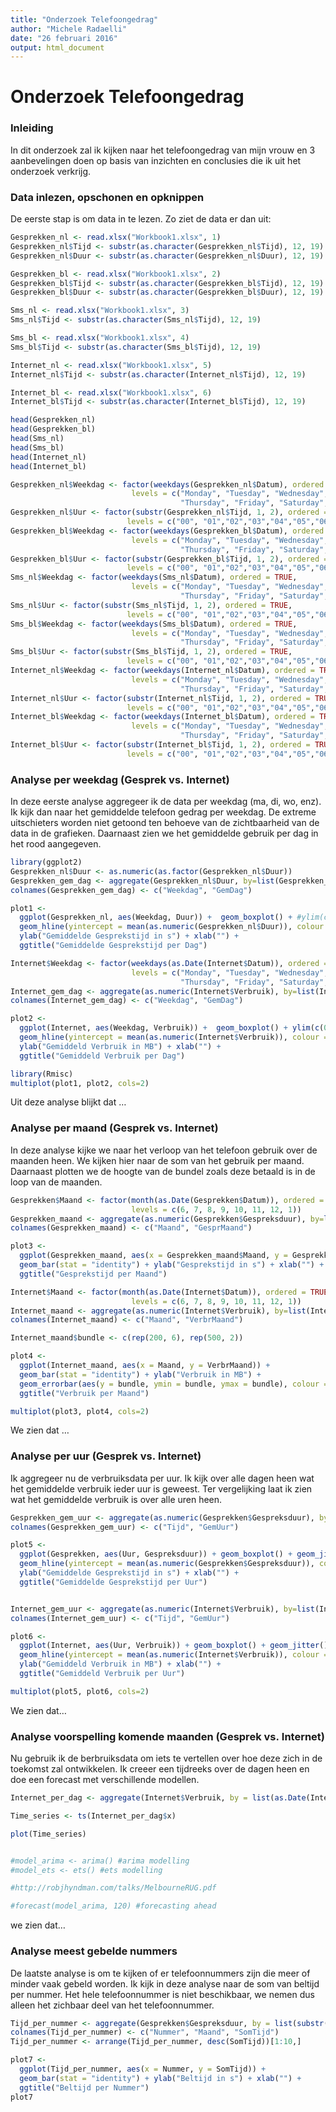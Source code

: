 ```yaml
---
title: "Onderzoek Telefoongedrag"
author: "Michele Radaelli"
date: "26 februari 2016"
output: html_document
---
```

# Onderzoek Telefoongedrag

### Inleiding
In dit onderzoek zal ik kijken naar het telefoongedrag van mijn vrouw en 3 aanbevelingen doen op basis van inzichten en conclusies die ik uit het onderzoek verkrijg.

### Data inlezen, opschonen en opknippen
De eerste stap is om data in te lezen. Zo ziet de data er dan uit:
```r
Gesprekken_nl <- read.xlsx("Workbook1.xlsx", 1)
Gesprekken_nl$Tijd <- substr(as.character(Gesprekken_nl$Tijd), 12, 19)
Gesprekken_nl$Duur <- substr(as.character(Gesprekken_nl$Duur), 12, 19)

Gesprekken_bl <- read.xlsx("Workbook1.xlsx", 2)
Gesprekken_bl$Tijd <- substr(as.character(Gesprekken_bl$Tijd), 12, 19)
Gesprekken_bl$Duur <- substr(as.character(Gesprekken_bl$Duur), 12, 19)

Sms_nl <- read.xlsx("Workbook1.xlsx", 3)
Sms_nl$Tijd <- substr(as.character(Sms_nl$Tijd), 12, 19)

Sms_bl <- read.xlsx("Workbook1.xlsx", 4)
Sms_bl$Tijd <- substr(as.character(Sms_bl$Tijd), 12, 19)

Internet_nl <- read.xlsx("Workbook1.xlsx", 5)
Internet_nl$Tijd <- substr(as.character(Internet_nl$Tijd), 12, 19)

Internet_bl <- read.xlsx("Workbook1.xlsx", 6)
Internet_bl$Tijd <- substr(as.character(Internet_bl$Tijd), 12, 19)

head(Gesprekken_nl)
head(Gesprekken_bl)
head(Sms_nl)
head(Sms_bl)
head(Internet_nl)
head(Internet_bl)
```

```r
Gesprekken_nl$Weekdag <- factor(weekdays(Gesprekken_nl$Datum), ordered = TRUE,
                           levels = c("Monday", "Tuesday", "Wednesday",
                                      "Thursday", "Friday", "Saturday", "Sunday"))
Gesprekken_nl$Uur <- factor(substr(Gesprekken_nl$Tijd, 1, 2), ordered = TRUE,
                          levels = c("00", "01","02","03","04","05","06","07", "08", "09", "10", "11","12","13","14","15","16","17","18","19","20","21", "22", "23"))
Gesprekken_bl$Weekdag <- factor(weekdays(Gesprekken_bl$Datum), ordered = TRUE,
                           levels = c("Monday", "Tuesday", "Wednesday",
                                      "Thursday", "Friday", "Saturday", "Sunday"))
Gesprekken_bl$Uur <- factor(substr(Gesprekken_bl$Tijd, 1, 2), ordered = TRUE,
                          levels = c("00", "01","02","03","04","05","06","07", "08", "09", "10", "11","12","13","14","15","16","17","18","19","20","21", "22", "23"))
Sms_nl$Weekdag <- factor(weekdays(Sms_nl$Datum), ordered = TRUE,
                           levels = c("Monday", "Tuesday", "Wednesday",
                                      "Thursday", "Friday", "Saturday", "Sunday"))
Sms_nl$Uur <- factor(substr(Sms_nl$Tijd, 1, 2), ordered = TRUE,
                          levels = c("00", "01","02","03","04","05","06","07", "08", "09", "10", "11","12","13","14","15","16","17","18","19","20","21", "22", "23"))
Sms_bl$Weekdag <- factor(weekdays(Sms_bl$Datum), ordered = TRUE,
                           levels = c("Monday", "Tuesday", "Wednesday",
                                      "Thursday", "Friday", "Saturday", "Sunday"))
Sms_bl$Uur <- factor(substr(Sms_bl$Tijd, 1, 2), ordered = TRUE,
                          levels = c("00", "01","02","03","04","05","06","07", "08", "09", "10", "11","12","13","14","15","16","17","18","19","20","21", "22", "23"))
Internet_nl$Weekdag <- factor(weekdays(Internet_nl$Datum), ordered = TRUE,
                           levels = c("Monday", "Tuesday", "Wednesday",
                                      "Thursday", "Friday", "Saturday", "Sunday"))
Internet_nl$Uur <- factor(substr(Internet_nl$Tijd, 1, 2), ordered = TRUE,
                          levels = c("00", "01","02","03","04","05","06","07", "08", "09", "10", "11","12","13","14","15","16","17","18","19","20","21", "22", "23"))
Internet_bl$Weekdag <- factor(weekdays(Internet_bl$Datum), ordered = TRUE,
                           levels = c("Monday", "Tuesday", "Wednesday",
                                      "Thursday", "Friday", "Saturday", "Sunday"))
Internet_bl$Uur <- factor(substr(Internet_bl$Tijd, 1, 2), ordered = TRUE,
                          levels = c("00", "01","02","03","04","05","06","07", "08", "09", "10", "11","12","13","14","15","16","17","18","19","20","21", "22", "23"))

```

### Analyse per weekdag (Gesprek vs. Internet)
In deze eerste analyse aggregeer ik de data per weekdag (ma, di, wo, enz). Ik kijk dan naar het gemiddelde telefoon gedrag per weekdag. De extreme uitschieters worden niet getoond ten behoeve van de zichtbaarheid van de data in de grafieken. Daarnaast zien we het gemiddelde gebruik per dag in het rood aangegeven.
```r
library(ggplot2)
Gesprekken_nl$Duur <- as.numeric(as.factor(Gesprekken_nl$Duur))
Gesprekken_gem_dag <- aggregate(Gesprekken_nl$Duur, by=list(Gesprekken_nl$Weekdag), FUN="mean")
colnames(Gesprekken_gem_dag) <- c("Weekdag", "GemDag")

plot1 <-
  ggplot(Gesprekken_nl, aes(Weekdag, Duur)) +  geom_boxplot() + #ylim(c(0, 300)) +
  geom_hline(yintercept = mean(as.numeric(Gesprekken_nl$Duur)), colour = "red") +
  ylab("Gemiddelde Gesprekstijd in s") + xlab("") +
  ggtitle("Gemiddelde Gesprekstijd per Dag")

Internet$Weekdag <- factor(weekdays(as.Date(Internet$Datum)), ordered = TRUE,
                           levels = c("Monday", "Tuesday", "Wednesday",
                                      "Thursday", "Friday", "Saturday", "Sunday"))
Internet_gem_dag <- aggregate(as.numeric(Internet$Verbruik), by=list(Internet$Weekdag), FUN="mean")
colnames(Internet_gem_dag) <- c("Weekdag", "GemDag")

plot2 <-
  ggplot(Internet, aes(Weekdag, Verbruik)) +  geom_boxplot() + ylim(c(0, 5)) +
  geom_hline(yintercept = mean(as.numeric(Internet$Verbruik)), colour = "red") +
  ylab("Gemiddeld Verbruik in MB") + xlab("") +
  ggtitle("Gemiddeld Verbruik per Dag")

library(Rmisc)
multiplot(plot1, plot2, cols=2)
```

Uit deze analyse blijkt dat ...

### Analyse per maand (Gesprek vs. Internet)
In deze analyse kijke we naar het verloop van het telefoon gebruik over de maanden heen. We kijken hier naar de som van het gebruik per maand. Daarnaast plotten we de hoogte van de bundel zoals deze betaald is in de loop van de maanden. 
```r
Gesprekken$Maand <- factor(month(as.Date(Gesprekken$Datum)), ordered = TRUE,
                           levels = c(6, 7, 8, 9, 10, 11, 12, 1))
Gesprekken_maand <- aggregate(as.numeric(Gesprekken$Gespreksduur), by=list(Gesprekken$Maand), FUN="sum")
colnames(Gesprekken_maand) <- c("Maand", "GesprMaand")

plot3 <- 
  ggplot(Gesprekken_maand, aes(x = Gesprekken_maand$Maand, y = Gesprekken_maand$GesprMaand)) + 
  geom_bar(stat = "identity") + ylab("Gesprekstijd in s") + xlab("") + 
  ggtitle("Gesprekstijd per Maand")

Internet$Maand <- factor(month(as.Date(Internet$Datum)), ordered = TRUE,
                           levels = c(6, 7, 8, 9, 10, 11, 12, 1))
Internet_maand <- aggregate(as.numeric(Internet$Verbruik), by=list(Internet$Maand), FUN="sum")
colnames(Internet_maand) <- c("Maand", "VerbrMaand")

Internet_maand$bundle <- c(rep(200, 6), rep(500, 2))

plot4 <- 
  ggplot(Internet_maand, aes(x = Maand, y = VerbrMaand)) +
  geom_bar(stat = "identity") + ylab("Verbruik in MB") +
  geom_errorbar(aes(y = bundle, ymin = bundle, ymax = bundle), colour = "red") + xlab("") + 
  ggtitle("Verbruik per Maand")

multiplot(plot3, plot4, cols=2)
```

We zien dat ...

### Analyse per uur (Gesprek vs. Internet)
Ik aggregeer nu de verbruiksdata per uur. Ik kijk over alle dagen heen wat het gemiddelde verbruik ieder uur is geweest. Ter vergelijking laat ik zien wat het gemiddelde verbruik is over alle uren heen.
```r
Gesprekken_gem_uur <- aggregate(as.numeric(Gesprekken$Gespreksduur), by=list(Gesprekken$Uur), FUN="mean")
colnames(Gesprekken_gem_uur) <- c("Tijd", "GemUur")

plot5 <-
  ggplot(Gesprekken, aes(Uur, Gespreksduur)) + geom_boxplot() + geom_jitter() + ylim(c(0, 300)) +
  geom_hline(yintercept = mean(as.numeric(Gesprekken$Gespreksduur)), colour = "red") +
  ylab("Gemiddelde Gesprekstijd in s") + xlab("") +
  ggtitle("Gemiddelde Gesprekstijd per Uur")


Internet_gem_uur <- aggregate(as.numeric(Internet$Verbruik), by=list(Internet$Uur), FUN="mean")
colnames(Internet_gem_uur) <- c("Tijd", "GemUur")

plot6 <-
  ggplot(Internet, aes(Uur, Verbruik)) + geom_boxplot() + geom_jitter() + ylim(c(0, 2)) +
  geom_hline(yintercept = mean(as.numeric(Internet$Verbruik)), colour = "red") +
  ylab("Gemiddeld Verbruik in MB") + xlab("") +
  ggtitle("Gemiddeld Verbruik per Uur")

multiplot(plot5, plot6, cols=2)
```

We zien dat...

### Analyse voorspelling komende maanden (Gesprek vs. Internet)
Nu gebruik ik de berbruiksdata om iets te vertellen over hoe deze zich in de toekomst zal ontwikkelen. Ik creeer een tijdreeks over de dagen heen en doe een forecast met verschillende modellen.
```r

Internet_per_dag <- aggregate(Internet$Verbruik, by = list(as.Date(Internet$Datum, format = "%d/%m/%y")), FUN = "sum")

Time_series <- ts(Internet_per_dag$x)

plot(Time_series)


#model_arima <- arima() #arima modelling
#model_ets <- ets() #ets modelling

#http://robjhyndman.com/talks/MelbourneRUG.pdf

#forecast(model_arima, 120) #forecasting ahead
```

we zien dat...

### Analyse meest gebelde nummers
De laatste analyse is om te kijken of er telefoonnummers zijn die meer of minder vaak gebeld worden. Ik kijk in deze analyse naar de som van beltijd per nummer. Het hele telefoonnummer is niet beschikbaar, we nemen dus alleen het zichbaar deel van het telefoonnummer.
```r
Tijd_per_nummer <- aggregate(Gesprekken$Gespreksduur, by = list(substr(Gesprekken$Telnummer, 1,5), month(Gesprekken$Datum)), 'sum')
colnames(Tijd_per_nummer) <- c("Nummer", "Maand", "SomTijd")
Tijd_per_nummer <- arrange(Tijd_per_nummer, desc(SomTijd))[1:10,]

plot7 <- 
  ggplot(Tijd_per_nummer, aes(x = Nummer, y = SomTijd)) + 
  geom_bar(stat = "identity") + ylab("Beltijd in s") + xlab("") + 
  ggtitle("Beltijd per Nummer")
plot7
```

